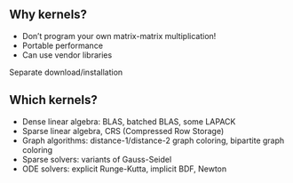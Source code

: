## Why kernels?

- Don't program your own matrix-matrix multiplication!
- Portable performance
- Can use vendor libraries

::: {.callout-note .fragment}
Separate download/installation
:::


## Which kernels?

- Dense linear algebra: BLAS, batched BLAS, some LAPACK
- Sparse linear algebra, CRS (Compressed Row Storage)
- Graph algorithms: distance-1/distance-2 graph coloring, bipartite graph coloring
- Sparse solvers: variants of Gauss-Seidel
- ODE solvers: explicit Runge-Kutta, implicit BDF, Newton
